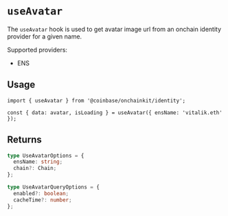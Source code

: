 # `useAvatar`

The `useAvatar` hook is used to get avatar image url from an onchain identity
provider for a given name.

Supported providers:

- ENS

## Usage

```tsx
import { useAvatar } from '@coinbase/onchainkit/identity';

const { data: avatar, isLoading } = useAvatar({ ensName: 'vitalik.eth' });
```

## Returns

```ts
type UseAvatarOptions = {
  ensName: string;
  chain?: Chain;
};

type UseAvatarQueryOptions = {
  enabled?: boolean;
  cacheTime?: number;
};
```
